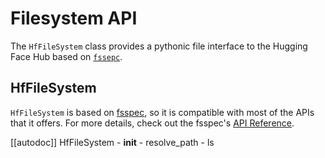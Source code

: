 # Filesystem API

The `HfFileSystem` class provides a pythonic file interface to the Hugging Face Hub based on [`fssepc`](https://filesystem-spec.readthedocs.io/en/latest/).

## HfFileSystem

`HfFileSystem` is based on [fsspec](https://filesystem-spec.readthedocs.io/en/latest/), so it is compatible with most of the APIs that it offers. For more details, check out the fsspec's [API Reference](https://filesystem-spec.readthedocs.io/en/latest/api.html#fsspec.spec.AbstractFileSystem).

[[autodoc]] HfFileSystem
    - __init__
    - resolve_path
    - ls
